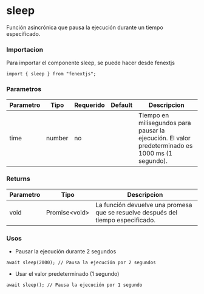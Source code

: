 # sleep

Función asincrónica que pausa la ejecución durante un tiempo especificado.

### Importacion

Para importar el componente sleep, se puede hacer desde fenextjs

```tsx copy
import { sleep } from "fenextjs";
```

### Parametros

| Parametro | Tipo   | Requerido | Default | Descripcion                                                                                      |
| --------- | ------ | --------- | ------- | ------------------------------------------------------------------------------------------------ |
| time      | number | no        |         | Tiempo en milisegundos para pausar la ejecución. El valor predeterminado es 1000 ms (1 segundo). |

### Returns

| Parametro | Tipo            | Descripcion                                                                      |
| --------- | --------------- | -------------------------------------------------------------------------------- |
| void      | Promise\<void\> | La función devuelve una promesa que se resuelve después del tiempo especificado. |

### Usos

- Pausar la ejecución durante 2 segundos

```tsx copy
await sleep(2000); // Pausa la ejecución por 2 segundos
```

- Usar el valor predeterminado (1 segundo)

```tsx copy
await sleep(); // Pausa la ejecución por 1 segundo
```

